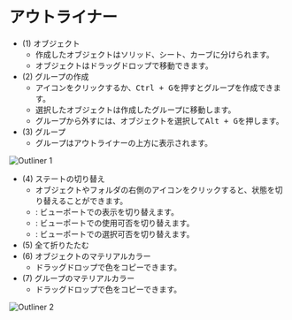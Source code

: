 
# アウトライナー

- (1) オブジェクト
    - 作成したオブジェクトはソリッド、シート、カーブに分けられます。
    - オブジェクトはドラッグドロップで移動できます。
- (2) グループの作成
    - アイコンをクリックするか、<kbd>Ctrl + G</kbd>を押すとグループを作成できます。
    - 選択したオブジェクトは作成したグループに移動します。
    - グループから外すには、オブジェクトを選択して<kbd>Alt + G</kbd>を押します。
- (3) グループ
    - グループはアウトライナーの上方に表示されます。

![Outliner 1](/img/outliner-1.png)

- (4) ステートの切り替え
    - オブジェクトやフォルダの右側のアイコンをクリックすると、状態を切り替えることができます。
    - <ButtonIcon type="button-outliner-hide" /> : ビューポートでの表示を切り替えます。
    - <ButtonIcon type="button-outliner-disable" /> : ビューポートでの使用可否を切り替えます。
    - <ButtonIcon type="button-outliner-disable" /> : ビューポートでの選択可否を切り替えます。
- (5) 全て折りたたむ
- (6) オブジェクトのマテリアルカラー
    - ドラッグドロップで色をコピーできます。
- (7) グループのマテリアルカラー
    - ドラッグドロップで色をコピーできます。

![Outliner 2](/img/outliner-2.png)


